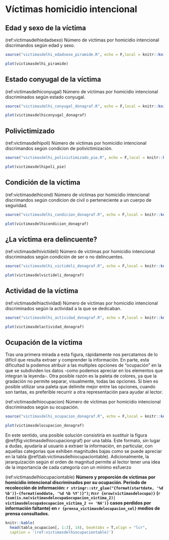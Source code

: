 # Víctimas homicidio intencional

## Edad y sexo de la víctima

(ref:victimasdelhiedadsexo) Número de víctimas por homicidio intencional discrimandos según edad y sexo.

```r
source("victimasdelhi_edadsexo_piramide.R", echo = F,local = knitr::knit_global())
```

```r
plot(victimasdelhi_piramide)
```

## Estado conyugal de la víctima

(ref:victimasdelhiconyugal) Número de víctimas por homicidio intencional discriminados según estado conyugal.

```r
source("victimasdelhi_conyugal_donagraf.R", echo = F,local = knitr::knit_global())
```

```r
plot(victimasdelhiconyugal_donagraf)
```

## Polivictimizado

(ref:victimasdelhipoli) Número de víctimas por homicidio intencional discrimandos según condicion de polivictimización.

```r
source("victimasdelhi_polivictimizado_pie.R", echo = F,local = knitr::knit_global())
```

```r
plot(victimasdelhipoli_pie)
```

## Condición de la víctima

(ref:victimasdelhicond) Número de víctimas por homicidio intencional discrimandos según condicion de civil o perteneciente a un cuerpo de seguridad.

```r
source("victimasdelhi_condicion_donagraf.R", echo = F,local = knitr::knit_global())
```

```r
plot(victimasdelhicondicion_donagraf)
```

## ¿La víctima era delincuente? 

(ref:victimasdelhivictideli) Número de víctimas por homicidio intencional discriminados según condición de ser o no delincuentes.

```r
source("victimasdelhi_victideli_donagraf.R", echo = F,local = knitr::knit_global())
```

```r
plot(victimasdelvictideli_donagraf)
```

## Actividad de la víctima 

(ref:victimasdelhiactividad) Número de víctimas por homicidio intencional discriminados según la actividad a la que se dedicaban.

```r
source("victimasdelhi_actividad_donagraf.R", echo = F,local = knitr::knit_global())
```

```r
plot(victimasdelactividad_donagraf)
```

## Ocupación de la víctima 
Tras una primera mirada a esta figura, rápidamente nos percatamos de lo difícil que resulta extraer y comprender la información. En parte, esta dificultad la podemos atribuir a las multiples opciones de "ocupación" en la que se subdividen los datos -como podemos apreciar en los elementos que integran la leyenda-. Otra posible razón es la paleta de colores, ya que la gradación no permite separar, visualmente, todas las opciones. Si bien es posible utilizar una paleta que delimite mejor entre las opciones, cuando son tantas, es preferible recurrir a otra representación para ayudar al lector.  

(ref:victimasdelhiocupacion) Número de víctimas por homicidio intencional discriminados según su ocupación.

```r
source("victimasdelhi_ocupacion_donagraf.R", echo = F,local = knitr::knit_global())
```

```r
plot(victimasdelocupacion_donagraf)
```


En este sentido, una posible solución consistiría en sustituir la figura \@ref(fig:victimasdelhiocupaciongraf) por una tabla. Este formato, sin lugar a dudas, ayudaría al usuario a extraer la información, en particular, con aquellas categorias que exhiben magnitudes bajas como se puede apreciar en la tabla  \@ref(tab:victimasdelhiocupaciontable). Adicionalmente, la jerarquización según el orden de magnitud permite al lector tener una idea de la importancia de cada categoría con un mínimo esfuerzo  


(ref:victimasdelhiocupaciontable) **Número y proporción de víctimas por homicidio intencional discriminados por su ocupación. Período de recolección de información: `r stringr::str_glue("{format(startdate, '%d %b')}-{format(enddate, '%d %b %Y')}")`; n=`r {nrow(victimasdelocupa)}` (`r {sum(is.na(victimasdelocupa$ocupacion_victima_2)| victimasdelocupa$ocupacion_victima_2 == 'NA')}` casos perdidos por información faltante) en `r {prensa_victimasdelocupacion_sel}` medios de prensa consultados.** 

```r
knitr::kable(
  head(tabla_ocupacion[, 1:3], 14), booktabs = T,align = "lcr",
  caption = '(ref:victimasdelhiocupaciontable)')

```

